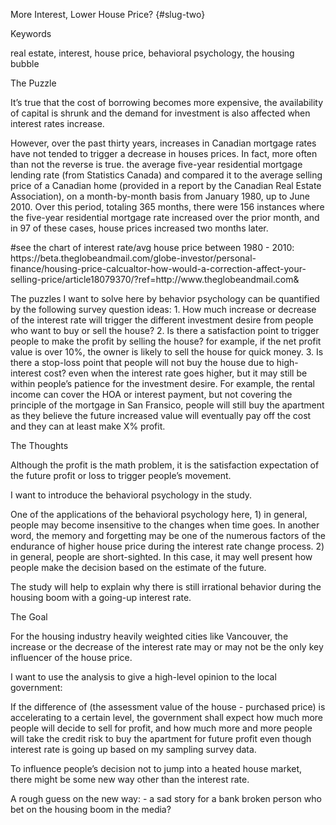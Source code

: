 More Interest, Lower House Price? {#slug-two}

Keywords

real estate, interest, house price, behavioral psychology, the housing bubble

The Puzzle

It’s true that the cost of borrowing becomes more expensive, the availability of capital is shrunk and the demand for investment is also affected when interest rates increase. 

However, over the past thirty years, increases in Canadian mortgage rates have not tended to trigger a decrease in houses prices. In fact, more often than not the reverse is true. the average five-year residential mortgage lending rate (from Statistics Canada) and compared it to the average selling price of a Canadian home (provided in a report by the Canadian Real Estate Association), on a month-by-month basis from January 1980, up to June 2010. Over this period, totaling 365 months, there were 156 instances where the five-year residential mortgage rate increased over the prior month, and in 97 of these cases, house prices increased two months later. 

#see the chart of interest rate/avg house price between 1980 - 2010: https://beta.theglobeandmail.com/globe-investor/personal-finance/housing-price-calcualtor-how-would-a-correction-affect-your-selling-price/article18079370/?ref=http://www.theglobeandmail.com&

The puzzles I want to solve here by behavior psychology can be quantified by the following survey question ideas: 
1. How much increase or decrease of the interest rate will trigger the different investment desire from people who want to buy or sell the house? 
2. Is there a satisfaction point to trigger people to make the profit by selling the house? for example, if the net profit value is over 10%,  the owner is likely to sell the house for quick money. 
3. Is there a stop-loss point that people will not buy the house due to high-interest cost? even when the interest rate goes higher, but it may still be within people's patience for the investment desire. For example, the rental income can cover the HOA or interest payment, but not covering the principle of the mortgage in San Fransico, people will still buy the apartment as they believe the future increased value will eventually pay off the cost and they can at least make X% profit. 

The Thoughts

Although the profit is the math problem, it is the satisfaction expectation of the future profit or loss to trigger people's movement. 

I want to introduce the behavioral psychology in the study. 

One of the applications of the behavioral psychology here, 
1) in general, people may become insensitive to the changes when time goes. 
In another word, the memory and forgetting may be one of the numerous factors of the endurance of higher house price during the interest rate change process. 
2) in general, people are short-sighted. 
In this case, it may well present how people make the decision based on the estimate of the future. 

The study will help to explain why there is still irrational behavior during the housing boom with a going-up interest rate. 

The Goal

For the housing industry heavily weighted cities like Vancouver, the increase or the decrease of the interest rate may or may not be the only key influencer of the house price.

I want to use the analysis to give a high-level opinion to the local government: 

If the difference of (the assessment value of the house - purchased price) is accelerating to a certain level, the government shall expect how much more people will decide to sell for profit,  and how much more and more people will take the credit risk to buy the apartment for future profit even though interest rate is going up based on my sampling survey data. 

To influence people's decision not to jump into a heated house market, there might be some new way other than the interest rate.

A rough guess on the new way:
- a sad story for a bank broken person who bet on the housing boom in the media?  
